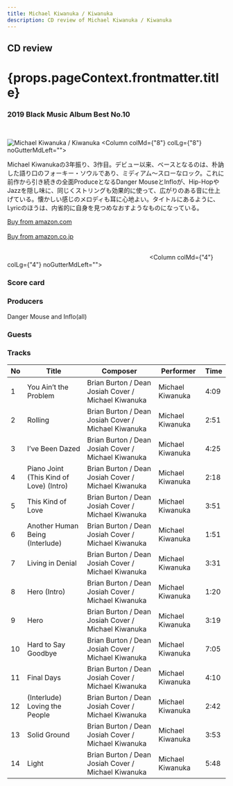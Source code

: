 ```yaml
---
title: Michael Kiwanuka / Kiwanuka
description: CD review of Michael Kiwanuka / Kiwanuka
---
```


<h2>CD review</h2>
<h1 className="h1--no--margin">{props.pageContext.frontmatter.title}</h1>
<h3><Link to="/best50/2019/">2019 Black Music Album Best No.10</Link></h3>

<br/>
<Row  className="image-card-group">
	<Column colMd={"4"} colLg={"4"} noGutterMdLeft="">
       <ImageCard>

![Michael Kiwanuka / Kiwanuka](../../images/cd/mkiwanuka3L.jpg) 
</ImageCard>
	</Column>
	<Column colMd={"8"} colLg={"8"} noGutterMdLeft="">
	<p>
	Michael Kiwanukaの3年振り、3作目。デビュー以来、ベースとなるのは、朴訥した語り口のフォーキー・ソウルであり、ミディアム～スローなロック。これに前作から引き続きの全面ProduceとなるDanger MouseとInfloが、Hip-HopやJazzを隠し味に、同じくストリングも効果的に使って、広がりのある音に仕上げている。懐かしい感じのメロディも耳に心地よい。タイトルにあるように、Lyricのほうは、内省的に自身を見つめなおすようなものになっている。
	</p>
	<a href="https://amzn.to/3gGslI2">Buy from amazon.com</a>
	<br/>  
	<a href="https://amzn.to/2BlJzut">Buy from amazon.co.jp</a>
	<br/>
	<a style="display:inline-block;overflow:hidden;background:url(https://linkmaker.itunes.apple.com/ja-jp/lockup.svg?releaseDate=2019-11-01&kind=album&bubble=apple_music&style=mono-black) no-repeat;width:180px;height:45px;" href="https://geo.music.apple.com/jp/album/kiwanuka/1474357932?mt=1&app=music&ls=1&at=11lcug"></a>
	<a style="display:inline-block;overflow:hidden;background:url(https://linkmaker.itunes.apple.com/ja-jp/badge-lrg.svg?releaseDate=2019-11-01T00:00:00Z&kind=album&bubble=itunes_music) no-repeat;width:140px;height:45px;" href="https://geo.music.apple.com/jp/album/kiwanuka/1474357932?app=itunes&at=11lcug"></a>
	</Column>
</Row>
<Row >
	<Column colMd={"4"} colLg={"4"} noGutterMdLeft="">
<div>
    <h3>Score card</h3>
	<SliderJS1 value="5" />
    <SliderJS2 value="4" />
	<SliderJS3 value="1" />
    <SliderJS4 value="8" />
</div>
</Column>
<Column colMd={"8"} colLg={"8"} noGutterMdLeft="">
<div>
<h3>Producers</h3>
<p>Danger Mouse and Inflo(all)</p>
<h3>Guests</h3>
<p></p>
</div>
</Column>
</Row>

<h3>Tracks</h3>

| No  |	Title                                   | Composer		                                      |	Performer	     | Time |
| --- |	--------------------------------------- | --------------------------------------------------- |	---------------- | ---- |
| 1	  |	You Ain’t the Problem                   | Brian Burton / Dean Josiah Cover / Michael Kiwanuka |	Michael Kiwanuka | 4:09 |
| 2	  |	Rolling	                                | Brian Burton / Dean Josiah Cover / Michael Kiwanuka |	Michael Kiwanuka | 2:51 |
| 3	  |	I’ve Been Dazed	                        | Brian Burton / Dean Josiah Cover / Michael Kiwanuka |	Michael Kiwanuka | 4:25 |
| 4	  |	Piano Joint (This Kind of Love) (Intro)	| Brian Burton / Dean Josiah Cover / Michael Kiwanuka |	Michael Kiwanuka | 2:18 |
| 5	  |	This Kind of Love	                    | Brian Burton / Dean Josiah Cover / Michael Kiwanuka |	Michael Kiwanuka | 3:51 |
| 6	  |	Another Human Being (Interlude)	        | Brian Burton / Dean Josiah Cover / Michael Kiwanuka |	Michael Kiwanuka | 1:51 |
| 7	  |	Living in Denial	                    | Brian Burton / Dean Josiah Cover / Michael Kiwanuka |	Michael Kiwanuka | 3:31 |
| 8	  |	Hero (Intro)	                        | Brian Burton / Dean Josiah Cover / Michael Kiwanuka |	Michael Kiwanuka | 1:20 |
| 9	  |	Hero	                                | Brian Burton / Dean Josiah Cover / Michael Kiwanuka |	Michael Kiwanuka | 3:19 |
|10	  |	Hard to Say Goodbye	                    | Brian Burton / Dean Josiah Cover / Michael Kiwanuka |	Michael Kiwanuka | 7:05 |
|11	  |	Final Days	                            | Brian Burton / Dean Josiah Cover / Michael Kiwanuka |	Michael Kiwanuka | 4:10 |
|12	  |	(Interlude) Loving the People	        | Brian Burton / Dean Josiah Cover / Michael Kiwanuka |	Michael Kiwanuka | 2:42 |
|13	  |	Solid Ground	                        | Brian Burton / Dean Josiah Cover / Michael Kiwanuka |	Michael Kiwanuka | 3:53 |
|14	  |	Light	                                | Brian Burton / Dean Josiah Cover / Michael Kiwanuka |	Michael Kiwanuka | 5:48 |
